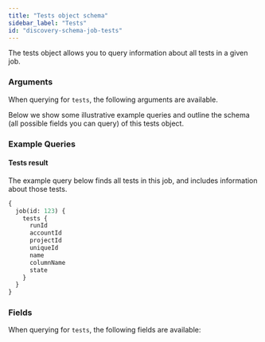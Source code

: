 ```yaml
---
title: "Tests object schema"
sidebar_label: "Tests"
id: "discovery-schema-job-tests"
---
```



The tests object allows you to query information about all tests in a given job.

### Arguments

When querying for `tests`, the following arguments are available.

<NodeArgsTable parent="JobNode" name="tests" />

Below we show some illustrative example queries and outline the schema (all possible fields you can query) of this tests object.

### Example Queries

#### Tests result

The example query below finds all tests in this job, and includes information about those tests.

```graphql
{
  job(id: 123) {
    tests {
      runId
      accountId
      projectId
      uniqueId
      name
      columnName
      state
    }
  }
}
```

### Fields

When querying for `tests`, the following fields are available:

<SchemaTable nodeName="TestNode" />
